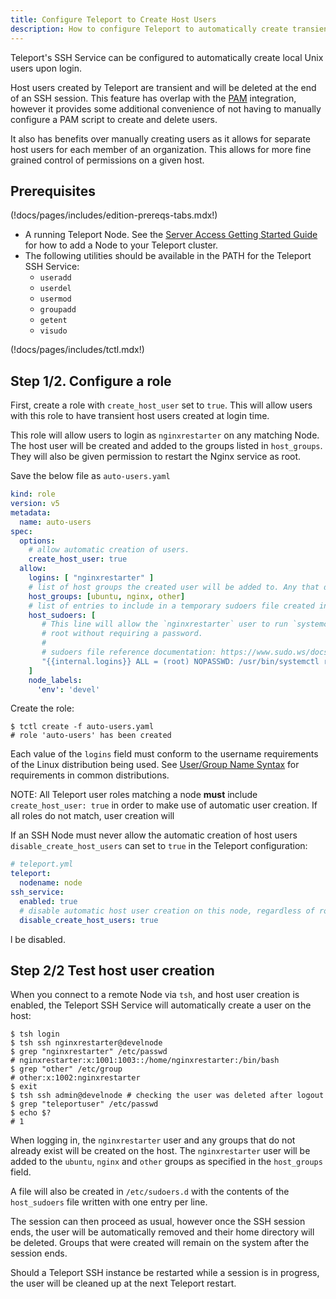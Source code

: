 ```yaml
---
title: Configure Teleport to Create Host Users
description: How to configure Teleport to automatically create transient host users.
---
```


Teleport's SSH Service can be configured to automatically create local Unix users
upon login.

Host users created by Teleport are transient and will be deleted at the end of an SSH
session. This feature has overlap with the [PAM](./ssh-pam.mdx) integration, however
it provides some additional convenience of not having to manually configure a PAM
script to create and delete users.

It also has benefits over manually creating users as it allows for separate host
users for each member of an organization. This allows for more fine grained control
of permissions on a given host.

## Prerequisites

(!docs/pages/includes/edition-prereqs-tabs.mdx!)

- A running Teleport Node. See the [Server Access Getting Started Guide](../getting-started.mdx) for  how to add a Node to your Teleport cluster.
- The following utilities should be available in the PATH for the Teleport SSH Service:
  - `useradd`
  - `userdel`
  - `usermod`
  - `groupadd`
  - `getent`
  - `visudo`

(!docs/pages/includes/tctl.mdx!)

## Step 1/2. Configure a role

First, create a role with `create_host_user` set to `true`. This will allow users
with this role to have transient host users created at login time.

This role will allow users to login as `nginxrestarter` on any matching Node. The
host user will be created and added to the groups listed in `host_groups`. They will
also be given permission to restart the Nginx service as root.

Save the below file as `auto-users.yaml`

```yaml
kind: role
version: v5
metadata:
  name: auto-users
spec:
  options:
    # allow automatic creation of users.
    create_host_user: true
  allow:
    logins: [ "nginxrestarter" ]
    # list of host groups the created user will be added to. Any that dont already exist are created.
    host_groups: [ubuntu, nginx, other]
    # list of entries to include in a temporary sudoers file created in /etc/sudoers.d
    host_sudoers: [
       # This line will allow the `nginxrestarter` user to run `systemctl restart nginx.service` as
       # root without requiring a password.
       #
       # sudoers file reference documentation: https://www.sudo.ws/docs/man/1.8.17/sudoers.man/
       "{{internal.logins}} ALL = (root) NOPASSWD: /usr/bin/systemctl restart nginx.service"
    ]
    node_labels:
      'env': 'devel'
```
Create the role:
```code
$ tctl create -f auto-users.yaml
# role 'auto-users' has been created
```

Each value of the `logins` field must conform to the username requirements
of the Linux distribution being used. See [User/Group Name Syntax](https://systemd.io/USER_NAMES/) for requirements in common distributions.

NOTE: All Teleport user roles matching a node **must** include `create_host_user:
true` in order to make use of automatic user creation. If all roles do not match,
user creation will

If an SSH Node must never allow the automatic creation of host users
`disable_create_host_users` can set to `true` in the Teleport configuration:

```yaml
# teleport.yml
teleport:
  nodename: node
ssh_service:
  enabled: true
  # disable automatic host user creation on this node, regardless of role permissions.
  disable_create_host_users: true 
```

l be disabled.

## Step 2/2 Test host user creation

When you connect to a remote Node via `tsh`, and host user creation is enabled, the
Teleport SSH Service will automatically create a user on the host:
```code
$ tsh login
$ tsh ssh nginxrestarter@develnode
$ grep "nginxrestarter" /etc/passwd
# nginxrestarter:x:1001:1003::/home/nginxrestarter:/bin/bash
$ grep "other" /etc/group
# other:x:1002:nginxrestarter
$ exit
$ tsh ssh admin@develnode # checking the user was deleted after logout
$ grep "teleportuser" /etc/passwd
$ echo $?
# 1
```

When logging in, the `nginxrestarter` user and any groups that do not already exist
will be created on the host. The `nginxrestarter` user will be added to the `ubuntu`,
`nginx` and `other` groups as specified in the `host_groups` field.

A file will also be created in `/etc/sudoers.d` with the contents of the
`host_sudoers` file written with one entry per line.

The session can then proceed as usual, however once the SSH session ends, the user
will be automatically removed and their home directory will be deleted. Groups that
were created will remain on the system after the session ends.

Should a Teleport SSH instance be restarted while a session is in progress, the user
will be cleaned up at the next Teleport restart.
